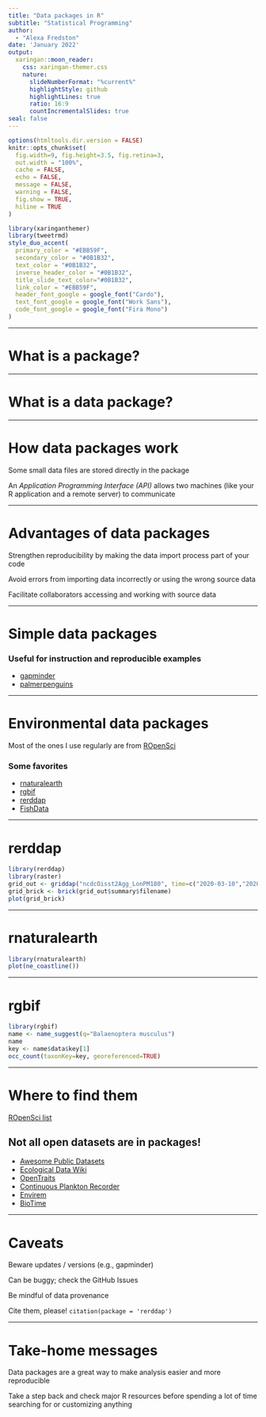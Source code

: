 ```yaml
---
title: "Data packages in R"
subtitle: "Statistical Programming"
author: 
  - "Alexa Fredston"
date: 'January 2022'
output:
  xaringan::moon_reader:
    css: xaringan-themer.css
    nature:
      slideNumberFormat: "%current%"
      highlightStyle: github
      highlightLines: true
      ratio: 16:9
      countIncrementalSlides: true
seal: false
---
```

<style>
.title-slide {
vertical-align: bottom !important; 
text-align: left !important;
}
</style>


```r
options(htmltools.dir.version = FALSE)
knitr::opts_chunk$set(
  fig.width=9, fig.height=3.5, fig.retina=3,
  out.width = "100%",
  cache = FALSE,
  echo = FALSE,
  message = FALSE, 
  warning = FALSE,
  fig.show = TRUE,
  hiline = TRUE
)
```

```r
library(xaringanthemer)
library(tweetrmd) 
style_duo_accent(
  primary_color = "#EBB59F",
  secondary_color = "#0B1B32",
  text_color = "#0B1B32",
  inverse_header_color = "#0B1B32",
  title_slide_text_color="#0B1B32",
  link_color = "#EBB59F",
  header_font_google = google_font("Cardo"),
  text_font_google = google_font("Work Sans"),
  code_font_google = google_font("Fira Mono")
)
```

---

# What is a package? 

---

# What is a data package? 

---

# How data packages work

Some small data files are stored directly in the package

An *Application Programming Interface (API)* allows two machines (like your R application and a remote server) to communicate

---

# Advantages of data packages

Strengthen reproducibility by making the data import process part of your code

Avoid errors from importing data incorrectly or using the wrong source data

Facilitate collaborators accessing and working with source data

---

# Simple data packages

### Useful for instruction and reproducible examples 

* [gapminder](https://github.com/jennybc/gapminder)
* [palmerpenguins](https://github.com/allisonhorst/palmerpenguins/)

---

# Environmental data packages

Most of the ones I use regularly are from [ROpenSci]()

### Some favorites

* [rnaturalearth](https://github.com/ropensci/rnaturalearth)
* [rgbif]
* [rerddap](https://github.com/ropensci/rerddap)
* [FishData](https://github.com/James-Thorson/FishData)

---

# rerddap

```r
library(rerddap)
library(raster)
grid_out <- griddap("ncdcOisst2Agg_LonPM180", time=c("2020-03-10","2020-03-17"), latitude = c(39, 41), longitude = c(-74.5, -73.5), fields="sst")
grid_brick <- brick(grid_out$summary$filename)
plot(grid_brick)
```

---

# rnaturalearth

```r
library(rnaturalearth)
plot(ne_coastline())
```

---

# rgbif

```r
library(rgbif)
name <- name_suggest(q="Balaenoptera musculus")
name
key <- name$data$key[1]
occ_count(taxonKey=key, georeferenced=TRUE)
```

---

# Where to find them

[ROpenSci list](https://ropensci.org/packages/data-access/)

## Not all open datasets are in packages!

* [Awesome Public Datasets](https://github.com/awesomedata/awesome-public-datasets)
* [Ecological Data Wiki](https://ecologicaldata.org/)
* [OpenTraits](http://opentraits.org/)
* [Continuous Plankton Recorder](https://www.cprsurvey.org/data/our-data/)
* [Envirem](http://envirem.github.io/)
* [BioTime](https://biotime.st-andrews.ac.uk/)

---

# Caveats

Beware updates / versions (e.g., gapminder)

Can be buggy; check the GitHub Issues

Be mindful of data provenance 

Cite them, please!  `citation(package = 'rerddap')`

---

# Take-home messages

Data packages are a great way to make analysis easier and more reproducible 

Take a step back and check major R resources before spending a lot of time searching for or customizing anything



